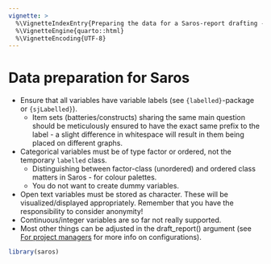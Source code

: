 ```yaml
---
vignette: >
  %\VignetteIndexEntry{Preparing the data for a Saros-report drafting - for data cleaners}
  %\VignetteEngine{quarto::html}
  %\VignetteEncoding{UTF-8}
---
```


# Data preparation for Saros
-   Ensure that all variables have variable labels (see `{labelled}`-package or `{sjLabelled}`).
    -   Item sets (batteries/constructs) sharing the same main question should be meticulously ensured to have the exact same prefix to the label - a slight difference in whitespace will result in them being placed on different graphs.
-   Categorical variables must be of type factor or ordered, not the temporary `labelled` class.
    - Distinguishing between factor-class (unordered) and ordered class matters in Saros - for colour palettes.
    - You do not want to create dummy variables.
-   Open text variables must be stored as character. These will be visualized/displayed appropriately. Remember that you have the responsibility to consider anonymity!
-   Continuous/integer variables are so far not really supported.
-   Most other things can be adjusted in the draft_report() argument (see [For project managers](for_project_managers.Rmd) for more info on configurations).

```r
library(saros)


```
